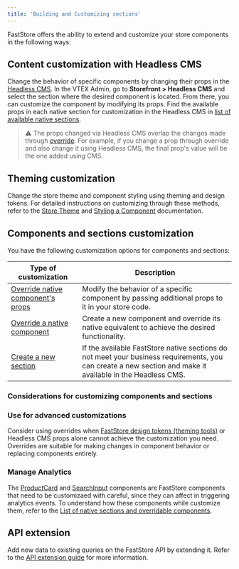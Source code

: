 ```yaml
---
title: 'Building and Customizing sections'
---
```


FastStore offers the ability to extend and customize your store components in the following ways:

## Content customization with Headless CMS
 
Change the behavior of specific components by changing their props in the [Headless CMS](https://developers.vtex.com/docs/guides/faststore/headless-cms-overview).
In the VTEX Admin, go to **Storefront > Headless CMS** and select the section where the desired component is located.
From there, you can customize the component by modifying its props. Find the available props in each native section for customization in the Headless CMS in [list of available native sections](https://developers.vtex.com/docs/guides/faststore/building-sections-list-of-native-sections).

  > ⚠️ The props changed via Headless CMS overlap the changes made through [override](/docs/building-sections/overriding-components-and-props#override-native-components-props). For example, if you change a prop through override and also change it using Headless CMS, the final prop's value will be the one added using CMS.
 
## Theming customization
 
Change the store theme and component styling using theming and design tokens. For detailed instructions on customizing through these methods, refer to the [Store Theme](https://developers.vtex.com/docs/guides/faststore/themes-overview) and [Styling a Component](https://developers.vtex.com/docs/guides/faststore/using-themes-components) documentation.
 
## Components and sections customization

You have the following customization options for components and sections:

| Type of customization | Description |
| --------------------- | ----------- |
| [Override native component's props](https://developers.vtex.com/docs/guides/faststore/overrides-component-props) | Modify the behavior of a specific component by passing additional props to it in your store code. |
| [Override a native component](https://developers.vtex.com/docs/guides/faststore/overrides-native-component) | Create a new component and override its native equivalent to achieve the desired functionality.|
| [Create a new section](https://developers.vtex.com/docs/guides/faststore/building-sections-creating-a-new-section) | If the available FastStore native sections do not meet your business requirements, you can create a new section and make it available in the Headless CMS.

### Considerations for customizing components and sections

<Steps>

### Use for advanced customizations

Consider using overrides when [FastStore design tokens (theming tools)](https://developers.vtex.com/docs/guides/faststore/using-themes-overview#what-is-theming) or Headless CMS props alone cannot achieve the customization you need.
Overrides are suitable for making changes in component behavior or replacing components entirely.

### Manage Analytics

The [ProductCard](https://developers.vtex.com/docs/guides/faststore/molecules-product-card) and [SearchInput](https://developers.vtex.com/docs/guides/faststore/organisms-search-input) components are FastStore components that need to be customizaed with careful, since they can affect in triggering analytics events.
To understand how these components while customize them, refer to the [List of native sections and overridable components](https://developers.vtex.com/docs/guides/faststore/building-sections-list-of-native-sections).


</Steps>

## API extension

Add new data to existing queries on the FastStore API by extending it. Refer to the [API extension guide](https://developers.vtex.com/docs/guides/faststore/api-extensions-overview) for more information.
